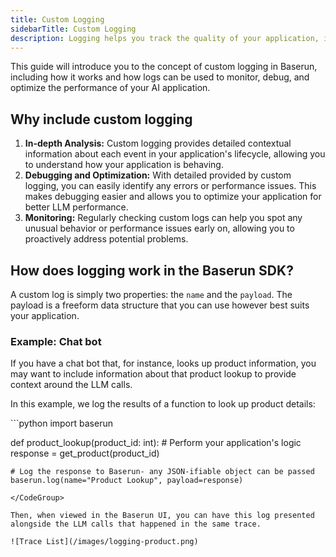 ```yaml
---
title: Custom Logging
sidebarTitle: Custom Logging
description: Logging helps you track the quality of your application, identify issues, and understand the application's behavior.
---
```


This guide will introduce you to the concept of custom logging in Baserun, including how it works and how logs can be used to monitor, debug, and optimize the performance of your AI application.​

## Why include custom logging

1. **In-depth Analysis:** Custom logging provides detailed contextual information about each event in your application's lifecycle, allowing you to understand how your application is behaving.
2. **Debugging and Optimization:** With detailed provided by custom logging, you can easily identify any errors or performance issues. This makes debugging easier and allows you to optimize your application for better LLM performance.
3. **Monitoring:** Regularly checking custom logs can help you spot any unusual behavior or performance issues early on, allowing you to proactively address potential problems.

## How does logging work in the Baserun SDK?

A custom log is simply two properties: the `name` and the `payload`. The payload is a freeform data structure that you can use however best suits your application.

### Example: Chat bot

If you have a chat bot that, for instance, looks up product information, you may want to include information about that product lookup to provide context around the LLM calls.

In this example, we log the results of a function to look up product details:

<CodeGroup>
```python
import baserun

def product_lookup(product_id: int):
    # Perform your application's logic
    response = get_product(product_id)

    # Log the response to Baserun- any JSON-ifiable object can be passed
    baserun.log(name="Product Lookup", payload=response)
```
</CodeGroup>

Then, when viewed in the Baserun UI, you can have this log presented alongside the LLM calls that happened in the same trace.

![Trace List](/images/logging-product.png)
